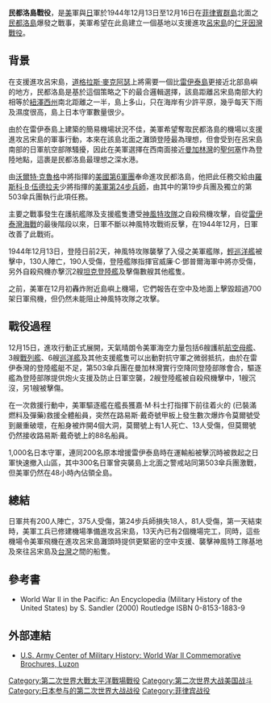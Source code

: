 {{Infobox Military Conflict
|conflict=民都洛島戰役
|image=[[Image:Gun_crews_aboard_USS_Phoenix_(CL-46)_during_the_Mindoro_invasion,_18_December_1944_(80-G-47471).jpg|300px]]
|caption=
|partof=[[第二次世界大戰|第二次世界大戰]][[太平洋戰爭|太平洋戰爭]]
|date=1944年12月13日至12月16日
|place=[[菲律賓|菲律賓]][[民都洛|民都洛島]]
|result=盟軍獲勝
|combatant1=[[File:US_flag_48_stars.svg|24px]] [[美國|美國]]
|combatant2=[[File:Flag_of_Japan.svg|24px]] [[大日本帝國|大日本帝國]]
|commander1=[[File:US_flag_48_stars.svg|24px]] [[佐治·M·鍾斯|佐治·M·鍾斯]]<br />[[File:US_flag_48_stars.svg|24px]] [[羅斯科·B·伍德拉夫|羅斯科·B·伍德拉夫]]
|commander2=[[File:Flag_of_Japan.svg|24px]] [[板坦明|板坦明]]
|strength1=10,000人 
|strength2=1,200人 
|casualties1=148人陣亡<br />271人受傷
|casualties2=200人陣亡<br />375人受傷
}}
{{Campaignbox 菲律賓戰役 (1944–1945)}}
'''民都洛島戰役'''，是[[美国|美]]軍與[[大日本帝国|日]]軍於1944年12月13日至12月16日在[[菲律賓群島|菲律賓群島]]北面之[[民都洛|民都洛島]]爆發之戰事，美軍希望在此島建立一個基地以支援進攻[[呂宋島|呂宋島]]的[[仁牙因灣戰役|仁牙因灣戰役]]。

== 背景 ==
在支援進攻呂宋島，[[道格拉斯·麥克阿瑟|道格拉斯·麥克阿瑟]]上將需要一個比[[雷伊泰島|雷伊泰島]]更接近北部島嶼的地方，民都洛島是基於這個策略之下的最合邏輯選擇，該島距離呂宋島南部大約相等於[[紐澤西州|紐澤西州]]南北距離之一半，島上多山，只在海岸有少許平原，幾乎每天下雨及濕度很高，島上日本守軍數量很少。

由於在雷伊泰島上建築的簡易機場狀況不佳，美軍希望奪取民都洛島的機場以支援進攻呂宋島的軍事行動，本來在該島北面之灘頭登陸最為理想，但會受到在呂宋島南部的日軍航空部隊騷擾，因此在美軍選擇在西南面接近[[曼加林灣|曼加林灣]]的[[聖何塞|聖何塞]]作為登陸地點，這裹是民都洛島最理想之深水港。

由[[沃爾特·克魯格|沃爾特·克魯格]]中將指揮的[[美國第6軍團|美國第6軍團]]奉命進攻民都洛島，他把此任務交給由[[羅斯科·B·伍德拉夫|羅斯科·B·伍德拉夫]]少將指揮的[[美軍第24步兵師|美軍第24步兵師]]，由其中的第19步兵團及獨立的第503傘兵團執行此項任務。

主要之戰事發生在護航艦隊及支援艦隻遭受[[神風特攻隊|神風特攻隊]]之自殺飛機攻擊，自從[[雷伊泰灣海戰|雷伊泰灣海戰]]的最後階段以來，日軍不斷以神風特攻戰術反擊，在1944年12月，日軍改善了此戰術。

1944年12月13日，登陸日前2天，神風特攻隊襲擊了入侵之美軍艦隊，[[輕巡洋艦|輕巡洋艦]]{{le|納什維爾號|USS Nashville (CL-43)}}被擊中，130人陣亡，190人受傷，登陸艦隊指揮官威廉·C·鄧普爾海軍中將亦受傷，另外自殺飛機亦擊沉2艘[[坦克登陸艦|坦克登陸艦]]及擊傷數艘其他艦隻。

之前，美軍在12月初轟炸附近島嶼上機場，它們報告在空中及地面上擊毀超過700架日軍飛機，但仍然未能阻止神風特攻隊之攻擊。

== 戰役過程 ==
12月15日，進攻行動正式展開，天氣晴朗令美軍海空力量包括6艘護航[[航空母艦|航空母艦]]、3艘[[戰列艦|戰列艦]]、6艘[[巡洋艦|巡洋艦]]及其他支援艦隻可以出動對抗守軍之微弱抵抗，由於在雷伊泰灣的登陸艦艇不足，第503傘兵團在曼加林灣實行空降同登陸部隊會合，驅逐艦為登陸部隊提供炮火支援及防止日軍空襲，2艘登陸艦被自殺飛機擊中，1艘沉沒，另1艘被擊傷。

在一次救援行動中，美軍驅逐艦{{le|莫爾號|USS Moale}}在艦長獲嘉·M·科士打指揮下前往着火的{{le|路易斯·戴奇號|USS LST-738}} (已裝滿燃料及彈藥)救援全體船員，突然在路易斯·戴奇號甲板上發生數次爆炸令莫爾號受到嚴重破壞，在船身被炸開4個大洞，莫爾號上有1人死亡、13人受傷，但莫爾號仍然接收路易斯·戴奇號上的88名船員。

1,000名日本守軍，連同200名原本增援雷伊泰島時在運輸船被擊沉時被救起之日軍快速撤入山區，其中300名日軍曾突襲島上北面之警戒站同第503傘兵團激戰，但美軍仍然在48小時內佔領全島。

== 總結 ==
日軍共有200人陣亡，375人受傷，第24步兵師損失18人，81人受傷，第一天結束時，美軍工兵已修建機場準備進攻呂宋島，13天內已有2個機場完工，同時，這些機場令美軍飛機在進攻呂宋島灘頭時提供更緊密的空中支援、襲擊神風特工隊基地及來往呂宋島及[[台灣|台灣]]之間的船隻。

{{commons|Battle of Mindoro|民都洛島戰役}}

== 參考書 ==
* World War II in the Pacific: An Encyclopedia (Military History of the United States) by S. Sandler (2000) Routledge ISBN 0-8153-1883-9

== 外部連結 ==
* [http://www.army.mil/cmh/brochures/luzon/72-28.htm U.S. Army Center of Military History: World War II Commemorative Brochures, Luzon] {{Wayback|url=http://www.army.mil/cmh/brochures/luzon/72-28.htm |date=20071120130625 }}

[[Category:第二次世界大戰太平洋戰場戰役|Category:第二次世界大戰太平洋戰場戰役]]
[[Category:第二次世界大战美国战斗|Category:第二次世界大战美国战斗]]
[[Category:日本参与的第二次世界大战战役|Category:日本参与的第二次世界大战战役]]
[[Category:菲律宾战役|Category:菲律宾战役]]
